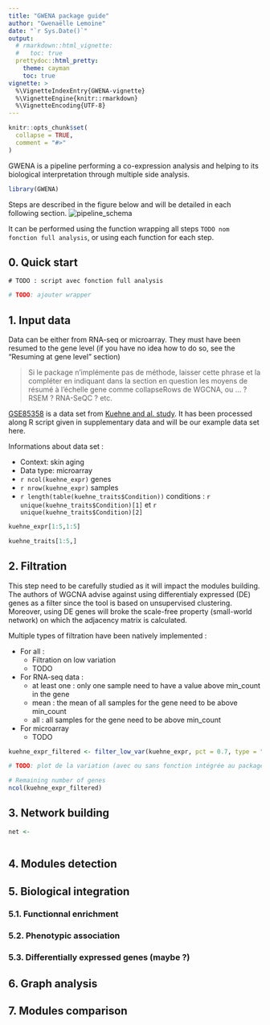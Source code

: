 ```yaml
---
title: "GWENA package guide"
author: "Gwenaëlle Lemoine"
date: "`r Sys.Date()`"
output: 
  # rmarkdown::html_vignette: 
  #   toc: true
  prettydoc::html_pretty:
    theme: cayman
    toc: true
vignette: >
  %\VignetteIndexEntry{GWENA-vignette}
  %\VignetteEngine{knitr::rmarkdown}
  %\VignetteEncoding{UTF-8}
---
```


```r
knitr::opts_chunk$set(
  collapse = TRUE,
  comment = "#>"
)
```

GWENA is a pipeline performing a co-expression analysis and helping to its biological interpretation through multiple side analysis.

```r
library(GWENA)
```


Steps are described in the figure below and will be detailed in each following section.
![pipeline_schema](figure_pipeline_schema.png)


It can be performed using the function wrapping all steps `TODO nom fonction full analysis`, or using each function for each step.

## 0. Quick start 
`# TODO : script avec fonction full analysis`




```r
# TODO: ajouter wrapper
```


## 1. Input data

Data can be either from RNA-seq or microarray. They must have been resumed to the gene level (if you have no idea how to do so, see the "Resuming at gene level" section) 

> Si le package n'implémente pas de méthode, laisser cette phrase et la compléter en indiquant dans la section en question les moyens de résumé à l'échelle gene comme collapseRows de WGCNA, ou ... ? RSEM ? RNA-SeQC ? etc.

[GSE85358](https://www.ncbi.nlm.nih.gov/geo/query/acc.cgi?acc=GSE85358) is a data set from [Kuehne and al. study](https://bmcgenomics.biomedcentral.com/articles/10.1186/s12864-017-3547-3). It has been processed along R script given in supplementary data and will be our example data set here.

Informations about data set :

* Context: skin aging
* Data type: microarray
* `r ncol(kuehne_expr)` genes
* `r nrow(kuehne_expr)` samples
* `r length(table(kuehne_traits$Condition))` conditions : `r unique(kuehne_traits$Condition)[1]` et `r unique(kuehne_traits$Condition)[2]`

```r
kuehne_expr[1:5,1:5]

kuehne_traits[1:5,]
```

## 2. Filtration

This step need to be carefully studied as it will impact the modules building. 
The authors of WGCNA advise against using differentialy expressed (DE) genes as a filter since the tool is based on unsupervised clustering. Moreover, using DE genes will broke the scale-free property (small-world network) on which the adjacency matrix is calculated.

Multiple types of filtration have been natively implemented :

* For all :
  * Filtration on low variation
  * TODO
* For RNA-seq data :
  * at least one : only one sample need to have a value above min_count in the gene
  * mean : the mean of all samples for the gene need to be above min_count
  * all : all samples for the gene need to be above min_count
* For microarray
  * TODO

```r
kuehne_expr_filtered <- filter_low_var(kuehne_expr, pct = 0.7, type = "median")

# TODO: plot de la variation (avec ou sans fonction intégrée au package ?)

# Remaining number of genes
ncol(kuehne_expr_filtered)
```

## 3. Network building

```r
net <- 



```


## 4. Modules detection

## 5. Biological integration

### 5.1. Functionnal enrichment

### 5.2. Phenotypic association

### 5.3. Differentially expressed genes (maybe ?)

## 6. Graph analysis

## 7. Modules comparison
